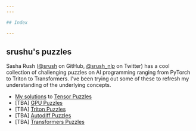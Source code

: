 ```yaml
---
---

## Index

---
```


## srushu's puzzles

Sasha Rush ([@srush](https://github.com/srush) on GitHub, [@srush_nlp](https://x.com/srush_nlp) on Twitter) has a cool collection of challenging puzzles on AI programming ranging from PyTorch to Triton to Transformers. I've been trying out some of these to refresh my understanding of the underlying concepts.

- [My solutions](/learning/tensor-puzzles) to [Tensor Puzzles](https://github.com/srush/Tensor-Puzzles/)
- [TBA] [GPU Puzzles](https://github.com/srush/GPU-Puzzles)
- [TBA] [Triton Puzzles](https://github.com/srush/Triton-Puzzles)
- [TBA] [Autodiff Puzzles](https://github.com/srush/Autodiff-Puzzles)
- [TBA] [Transformers Puzzles](https://github.com/srush/transformer-puzzles)
